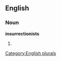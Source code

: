
==English==

===Noun===
'''insurrectionists'''

# {{plural of|[[insurrectionist]]}}

[[Category:English plurals]]